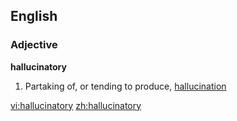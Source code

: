 ==English==

===Adjective===
'''hallucinatory'''

#Partaking of, or tending to produce, [[hallucination]]

[[vi:hallucinatory]]
[[zh:hallucinatory]]